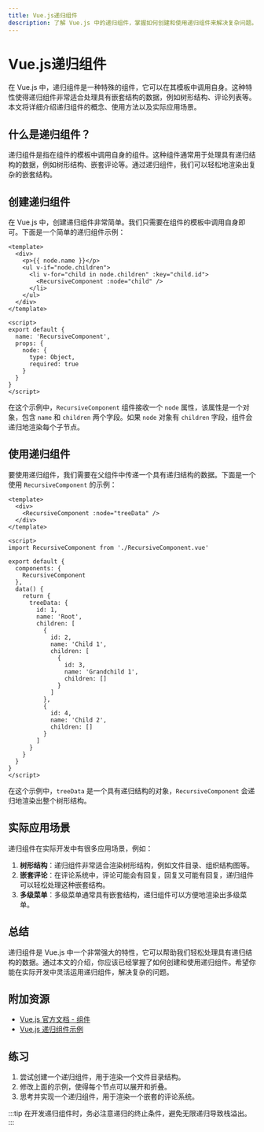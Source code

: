 ```yaml
---
title: Vue.js递归组件
description: 了解 Vue.js 中的递归组件，掌握如何创建和使用递归组件来解决复杂问题。
---
```


# Vue.js递归组件

在 Vue.js 中，递归组件是一种特殊的组件，它可以在其模板中调用自身。这种特性使得递归组件非常适合处理具有嵌套结构的数据，例如树形结构、评论列表等。本文将详细介绍递归组件的概念、使用方法以及实际应用场景。

## 什么是递归组件？

递归组件是指在组件的模板中调用自身的组件。这种组件通常用于处理具有递归结构的数据，例如树形结构、嵌套评论等。通过递归组件，我们可以轻松地渲染出复杂的嵌套结构。

## 创建递归组件

在 Vue.js 中，创建递归组件非常简单。我们只需要在组件的模板中调用自身即可。下面是一个简单的递归组件示例：

```vue
<template>
  <div>
    <p>{{ node.name }}</p>
    <ul v-if="node.children">
      <li v-for="child in node.children" :key="child.id">
        <RecursiveComponent :node="child" />
      </li>
    </ul>
  </div>
</template>

<script>
export default {
  name: 'RecursiveComponent',
  props: {
    node: {
      type: Object,
      required: true
    }
  }
}
</script>
```

在这个示例中，`RecursiveComponent` 组件接收一个 `node` 属性，该属性是一个对象，包含 `name` 和 `children` 两个字段。如果 `node` 对象有 `children` 字段，组件会递归地渲染每个子节点。

## 使用递归组件

要使用递归组件，我们需要在父组件中传递一个具有递归结构的数据。下面是一个使用 `RecursiveComponent` 的示例：

```vue
<template>
  <div>
    <RecursiveComponent :node="treeData" />
  </div>
</template>

<script>
import RecursiveComponent from './RecursiveComponent.vue'

export default {
  components: {
    RecursiveComponent
  },
  data() {
    return {
      treeData: {
        id: 1,
        name: 'Root',
        children: [
          {
            id: 2,
            name: 'Child 1',
            children: [
              {
                id: 3,
                name: 'Grandchild 1',
                children: []
              }
            ]
          },
          {
            id: 4,
            name: 'Child 2',
            children: []
          }
        ]
      }
    }
  }
}
</script>
```

在这个示例中，`treeData` 是一个具有递归结构的对象，`RecursiveComponent` 会递归地渲染出整个树形结构。

## 实际应用场景

递归组件在实际开发中有很多应用场景，例如：

1. **树形结构**：递归组件非常适合渲染树形结构，例如文件目录、组织结构图等。
2. **嵌套评论**：在评论系统中，评论可能会有回复，回复又可能有回复，递归组件可以轻松处理这种嵌套结构。
3. **多级菜单**：多级菜单通常具有嵌套结构，递归组件可以方便地渲染出多级菜单。

## 总结

递归组件是 Vue.js 中一个非常强大的特性，它可以帮助我们轻松处理具有递归结构的数据。通过本文的介绍，你应该已经掌握了如何创建和使用递归组件。希望你能在实际开发中灵活运用递归组件，解决复杂的问题。

## 附加资源

- [Vue.js 官方文档 - 组件](https://v3.vuejs.org/guide/component-basics.html)
- [Vue.js 递归组件示例](https://vuejs.org/examples/#tree)

## 练习

1. 尝试创建一个递归组件，用于渲染一个文件目录结构。
2. 修改上面的示例，使得每个节点可以展开和折叠。
3. 思考并实现一个递归组件，用于渲染一个嵌套的评论系统。

:::tip
在开发递归组件时，务必注意递归的终止条件，避免无限递归导致栈溢出。
:::